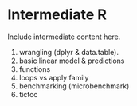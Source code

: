 # Intermediate R

Include intermediate content here.

1. wrangling (dplyr & data.table).
2. basic linear model & predictions
3. functions
4. loops vs apply family
5. benchmarking (microbenchmark)
6. tictoc
